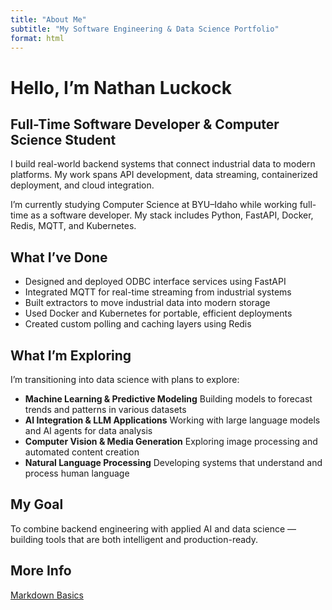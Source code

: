 ```yaml
---
title: "About Me"
subtitle: "My Software Engineering & Data Science Portfolio"
format: html
---
```


# Hello, I'm Nathan Luckock

## Full-Time Software Developer & Computer Science Student

I build real-world backend systems that connect industrial data to modern platforms. My work spans API development, data streaming, containerized deployment, and cloud integration.

I'm currently studying Computer Science at BYU–Idaho while working full-time as a software developer. My stack includes Python, FastAPI, Docker, Redis, MQTT, and Kubernetes.

## What I've Done

- Designed and deployed ODBC interface services using FastAPI  
- Integrated MQTT for real-time streaming from industrial systems  
- Built extractors to move industrial data into modern storage 
- Used Docker and Kubernetes for portable, efficient deployments  
- Created custom polling and caching layers using Redis

## What I'm Exploring

I'm transitioning into data science with plans to explore:

- **Machine Learning & Predictive Modeling** Building models to forecast trends and patterns in various datasets
- **AI Integration & LLM Applications** Working with large language models and AI agents for data analysis
- **Computer Vision & Media Generation** Exploring image processing and automated content creation
- **Natural Language Processing** Developing systems that understand and process human language

## My Goal

To combine backend engineering with applied AI and data science — building tools that are both intelligent and production-ready.

## More Info

[Markdown Basics](https://quarto.org/docs/authoring/markdown-basics.html#links-images)
